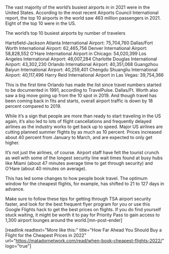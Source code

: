 The vast majority of the world’s busiest airports in in 2021 were in the United States. According to the most recent Airports Council International report, the top 10 airports in the world saw 463 million passengers in 2021. Eight of the top 10 were in the US.

The world’s top 10 busiest airports by number of travelers


Hartsfield-Jackson Atlanta International Airport: 75,704,760
Dallas/Fort Worth International Airport: 62,465,756
Denver International Airport: 58,828,552
O'Hare International Airport in Chicago: 54,020,399
Los Angeles International Airport: 48,007,284
Charlotte Douglas International Airport: 43,302,230
Orlando International Airport: 40,351,068
Guangzhou Baiyun International Airport: 40,259,401
Chengdu Shuangliu International Airport: 40,117,496
Harry Reid International Airport in Las Vegas: 39,754,366


This is the first time Orlando has made the list since travel numbers started to be documented in 1991, according to TravelPulse. Dallas/Ft. Worth also saw a big move going up from the 10 spot in 2019. And though travel has been coming back in fits and starts, overall airport traffic is down by 18 percent compared to 2019.

While it’s a sign that people are more than ready to start traveling in the US again, it’s also led to lots of flight cancellations and frequently delayed airlines as the industry works to get back up to speed. Major US airlines are cutting planned summer flights by as much as 10 percent. Prices increased about 40 percent from January to March, and are expected to only get higher.

It’s not just the airlines, of course. Airport staff have felt the tourist crunch as well with some of the longest security line wait times found at busy hubs like Miami (about 47 minutes average time to get through security) and O’Hare (about 40 minutes on average).

This has led some changes to how people book travel. The optimum window for the cheapest flights, for example, has shifted to 21 to 127 days in advance. 

Make sure to follow these tips for getting through TSA airport security faster, and look for the best frequent flyer program for you or use this Google Flights hack to get the best prices on flights. If you do find yourself stuck waiting, it might be worth it to pay for Priority Pass to gain access to 1,300 airport lounges around the world.[mn-post-ender]

[readlink readtext="More like this:" title="How Far Ahead You Should Buy a Flight for the Cheapest Prices in 2022"  url="https://matadornetwork.com/read/when-book-cheapest-flights-2022/" logo="true"]
